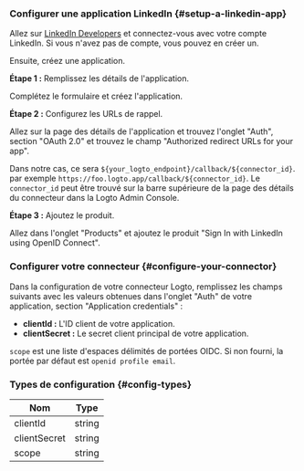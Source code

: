 ### Configurer une application LinkedIn \{#setup-a-linkedin-app}

Allez sur [LinkedIn Developers](https://www.linkedin.com/developers) et connectez-vous avec votre compte LinkedIn. Si vous n'avez pas de compte, vous pouvez en créer un.

Ensuite, créez une application.

**Étape 1 :** Remplissez les détails de l'application.

Complétez le formulaire et créez l'application.

**Étape 2 :** Configurez les URLs de rappel.

Allez sur la page des détails de l'application et trouvez l'onglet "Auth", section "OAuth 2.0" et trouvez le champ "Authorized redirect URLs for your app".

Dans notre cas, ce sera `${your_logto_endpoint}/callback/${connector_id}`. par exemple `https://foo.logto.app/callback/${connector_id}`. Le `connector_id` peut être trouvé sur la barre supérieure de la page des détails du connecteur dans la Logto Admin Console.

**Étape 3 :** Ajoutez le produit.

Allez dans l'onglet "Products" et ajoutez le produit "Sign In with LinkedIn using OpenID Connect".

### Configurer votre connecteur \{#configure-your-connector}

Dans la configuration de votre connecteur Logto, remplissez les champs suivants avec les valeurs obtenues dans l'onglet "Auth" de votre application, section "Application credentials" :

- **clientId :** L'ID client de votre application.
- **clientSecret :** Le secret client principal de votre application.

`scope` est une liste d'espaces délimités de portées OIDC. Si non fourni, la portée par défaut est `openid profile email`.

### Types de configuration \{#config-types}

| Nom          | Type   |
| ------------ | ------ |
| clientId     | string |
| clientSecret | string |
| scope        | string |
